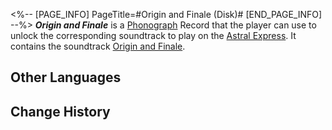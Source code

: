 <%-- [PAGE_INFO]
PageTitle=#Origin and Finale (Disk)#
[END_PAGE_INFO] --%>
{{Item Infobox
|title       = ''Origin and Finale''
|id          = 210377
|image       = Item Origin and Finale (Disk).png{{subst:void|<!--$UPLOAD:<<SpriteOutput/ItemFigures/210001.png>-<Item Origin and Finale (Disk).png>-<Item Icons>>-->}}
|type        = Disk
|invCategory = Valuables
|rarity      = 3
|effect      = 
|description = A record that can be played on the Express' phonograph. It might be a chance acquisition or a gift from someone else. All sorts of memories surge up when the music plays &mdash; the smiles, encounters, touches, and the excitement of battle. Maybe that is why people still collect records even as society rapidly advances.<br />The current record contains the track "Origin and Finale."
}}
{{Description|''The origin and foundation of all suffering mortals, flocks of birds, and the myriad beings of land and sea &mdash; everything in the world begins its proliferation with you lot.''}}
'''''Origin and Finale''''' is a [[Phonograph]] Record that the player can use to unlock the corresponding soundtrack to play on the [[Astral Express]]. It contains the soundtrack [[Origin and Finale]].

==Other Languages==
{{Other Languages
|en   = ''Origin and Finale''
|zhs  = 《起初和终结》
|zht  = 〈起初和終結〉
|ja   = 『始まりと終わり』
|ko   = ≪태초와 끝≫
|es   = Origen y fin
|fr   = ''Origin and Finale''
|ru   = Origin and Finale
|th   = "Origin and Finale"
|vi   = "Khởi Đầu Và Kết Thúc"
|de   = „Anfang und Ende“
|id   = "Origin and Finale"
|pt   = "Origin and Finale"
}}

==Change History==
{{Change History|3.0}}